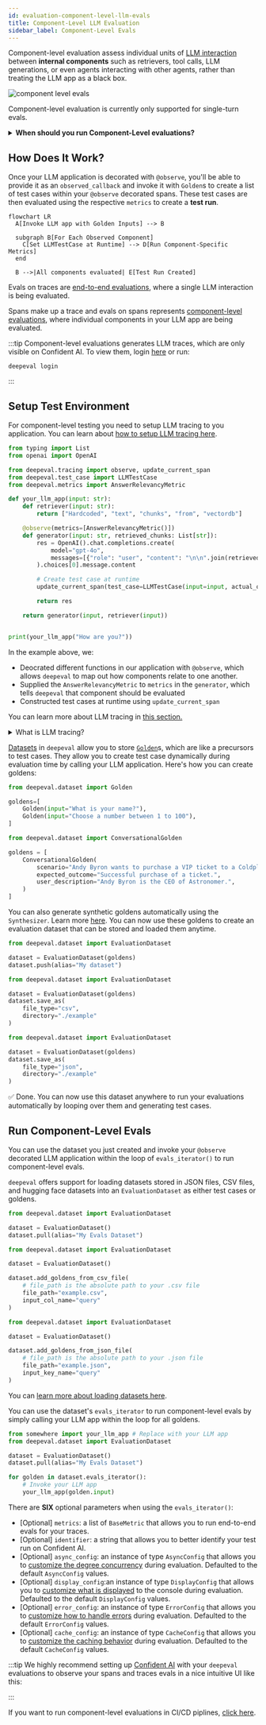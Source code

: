 ```yaml
---
id: evaluation-component-level-llm-evals
title: Component-Level LLM Evaluation
sidebar_label: Component-Level Evals
---
```



Component-level evaluation assess individual units of [LLM interaction](/docs/evaluation-test-cases#what-is-an-llm-interaction) between **internal components** such as retrievers, tool calls, LLM generations, or even agents interacting with other agents, rather than treating the LLM app as a black box.

![component level evals](https://deepeval-docs.s3.us-east-1.amazonaws.com/component-level-evals.png)

Component-level evaluation is currently only supported for single-turn evals.

<details>
<summary><strong>When should you run Component-Level evaluations?</strong></summary>

In [end-to-end evaluation](/docs/evaluation-end-to-end-llm-evals), your LLM application is treated as a black-box and evaluation is encapsulated by the overall system inputs and outputs in the form of an `LLMTestCase`.

If your application has nested components or a structure that a simple `LLMTestCase` can't easily handle, component-level evaluation allows you to **apply different metrics to different components in your LLM application.**

Common use cases that are suitable for component-level evaluation include (not inclusive):

- Chatbots/conversational agents
- Autonomous agents
- Text-SQL
- Code generation
- etc.

The trend you'll notice is use cases that are more complex in architecture are more suited for component-level evaluation.

</details>

## How Does It Work?

Once your LLM application is decorated with `@observe`, you'll be able to provide it as an `observed_callback` and invoke it with `Golden`s to create a list of test cases within your `@observe` decorated spans. These test cases are then evaluated using the respective `metrics` to create a **test run**.

<div style={{ textAlign: "center", margin: "2rem 0" }}>

```mermaid
flowchart LR
  A[Invoke LLM app with Golden Inputs] --> B

  subgraph B[For Each Observed Component]
    C[Set LLMTestCase at Runtime] --> D[Run Component-Specific Metrics]
  end

  B -->|All components evaluated| E[Test Run Created]
```

</div>

<Tabs>

<TabItem value="traces" label="Evals on Traces">

Evals on traces are [end-to-end evaluations](/docs/evaluation-end-to-end-llm-evals), where a single LLM interaction is being evaluated.

<VideoDisplayer
  src="https://confident-docs.s3.us-east-1.amazonaws.com/llm-tracing:traces.mp4"
  confidentUrl="/docs/llm-tracing/introduction"
  label="Learn how to setup LLM tracing for Confident AI"
/>

</TabItem>

<TabItem value="spans" label="Evals on Spans">

Spans make up a trace and evals on spans represents [component-level evaluations](/docs/evaluation-component-level-llm-evals), where individual components in your LLM app are being evaluated.

<VideoDisplayer
  src="https://confident-docs.s3.us-east-1.amazonaws.com/llm-tracing:spans.mp4"
  confidentUrl="/docs/llm-tracing/introduction"
  label="Learn how to setup LLM tracing for Confident AI"
/>

</TabItem>

</Tabs>

:::tip
Component-level evaluations generates LLM traces, which are only visible on Confident AI. To view them, login [here](https://app.confident-ai.com) or run:

```
deepeval login
```

:::

## Setup Test Environment

<Timeline>
<TimelineItem title="Setup LLM Tracing and metrics">

For component-level testing you need to setup LLM tracing to you application. You can learn about [how to setup LLM tracing here](/docs/evaluation-llm-tracing).

```python title="somewhere.py" showLineNumbers {12,20}
from typing import List
from openai import OpenAI

from deepeval.tracing import observe, update_current_span
from deepeval.test_case import LLMTestCase
from deepeval.metrics import AnswerRelevancyMetric

def your_llm_app(input: str):
    def retriever(input: str):
        return ["Hardcoded", "text", "chunks", "from", "vectordb"]

    @observe(metrics=[AnswerRelevancyMetric()])
    def generator(input: str, retrieved_chunks: List[str]):
        res = OpenAI().chat.completions.create(
            model="gpt-4o",
            messages=[{"role": "user", "content": "\n\n".join(retrieved_chunks) + "\n\nQuestion: " + input}]
        ).choices[0].message.content

        # Create test case at runtime
        update_current_span(test_case=LLMTestCase(input=input, actual_output=res))

        return res

    return generator(input, retriever(input))


print(your_llm_app("How are you?"))
```

In the example above, we:

- Deocrated different functions in our application with `@observe`, which allows `deepeval` to map out how components relate to one another.
- Supplied the `AnswerRelevancyMetric` to `metrics` in the `generator`, which tells `deepeval` that component should be evaluated
- Constructed test cases at runtime using `update_current_span`

You can learn more about LLM tracing in [this section.](/docs/evaluation-llm-tracing)

<details>
<summary>What is LLM tracing?</summary>

The process of adding the `@observe` decorating in your app is known as **tracing**, which you can learn about in the [tracing section](/docs/evaluation-llm-tracing).

An `@observe` decorator creates a **span**, and the overall collection of spans is called a **trace**.

As you'll see in the example below, tracing with `deepeval`'s `@observe` means we don't have to return variables such as the `retrieval_context` in awkward places just to create end-to-end `LLMTestCase`s, [as previously seen in end-to-end evaluation](/docs/evaluation-end-to-end-llm-evals#setup-your-testing-environment)

</details>

</TimelineItem>
<TimelineItem title="Create a dataset">

[Datasets](/docs/evaluation-datasets) in `deepeval` allow you to store [`Golden`](/docs/evaluation-datasets#what-are-goldens)s, which are like a precursors to test cases. They allow you to create test case dynamically during evaluation time by calling your LLM application. Here's how you can create goldens:

<Tabs>
<TabItem label="Single-Turn" value="single-turn">

```python
from deepeval.dataset import Golden

goldens=[
    Golden(input="What is your name?"),
    Golden(input="Choose a number between 1 to 100"),
]
```

</TabItem>
<TabItem label="Multi-Turn" value="multi-turn">

```python
from deepeval.dataset import ConversationalGolden

goldens = [
    ConversationalGolden(
        scenario="Andy Byron wants to purchase a VIP ticket to a Coldplay concert.",
        expected_outcome="Successful purchase of a ticket.",
        user_description="Andy Byron is the CEO of Astronomer.",
    )
]
```

</TabItem>
</Tabs>

You can also generate synthetic goldens automatically using the `Synthesizer`. Learn more [here](/docs/synthesizer-introduction). You can now use these goldens to create an evaluation dataset that can be stored and loaded them anytime.

<Tabs>
<TabItem value="confident-ai" label="Confident AI">

```python
from deepeval.dataset import EvaluationDataset

dataset = EvaluationDataset(goldens)
dataset.push(alias="My dataset")
```

</TabItem>
<TabItem value="csv" label="Locally as CSV">

```python
from deepeval.dataset import EvaluationDataset

dataset = EvaluationDataset(goldens)
dataset.save_as(
    file_type="csv",
    directory="./example"
)
```

</TabItem>
<TabItem value="json" label="Locally as JSON">

```python
from deepeval.dataset import EvaluationDataset

dataset = EvaluationDataset(goldens)
dataset.save_as(
    file_type="json",
    directory="./example"
)
```

</TabItem>
</Tabs>

✅ Done. You can now use this dataset anywhere to run your evaluations automatically by looping over them and generating test cases.

</TimelineItem>
</Timeline>

## Run Component-Level Evals

You can use the dataset you just created and invoke your `@observe` decorated LLM application within the loop of `evals_iterator()` to run component-level evals.

<Timeline>
<TimelineItem title="Load your dataset">

`deepeval` offers support for loading datasets stored in JSON files, CSV files, and hugging face datasets into an `EvaluationDataset` as either test cases or goldens.

<Tabs>
<TabItem value="confident-ai" label="Confident AI">

```python
from deepeval.dataset import EvaluationDataset

dataset = EvaluationDataset()
dataset.pull(alias="My Evals Dataset")
```

</TabItem>
<TabItem value="csv" label="From CSV">

```python
from deepeval.dataset import EvaluationDataset

dataset = EvaluationDataset()

dataset.add_goldens_from_csv_file(
    # file_path is the absolute path to your .csv file
    file_path="example.csv",
    input_col_name="query"
)
```

</TabItem>
<TabItem value="json" label="From JSON">

```python
from deepeval.dataset import EvaluationDataset

dataset = EvaluationDataset()

dataset.add_goldens_from_json_file(
    # file_path is the absolute path to your .json file
    file_path="example.json",
    input_key_name="query"
)
```

</TabItem>
</Tabs>

You can [learn more about loading datasets here](/docs/evaluation-datasets#load-dataset).

</TimelineItem>
<TimelineItem title="Run evals using evals iterator">

You can use the dataset's `evals_iterator` to run component-level evals by simply calling your LLM app within the loop for all goldens.

```python title="main.py"
from somewhere import your_llm_app # Replace with your LLM app
from deepeval.dataset import EvaluationDataset

dataset = EvaluationDataset()
dataset.pull(alias="My Evals Dataset")

for golden in dataset.evals_iterator():
    # Invoke your LLM app
    your_llm_app(golden.input)
```

There are **SIX** optional parameters when using the `evals_iterator()`:

- [Optional] `metrics`: a list of `BaseMetric` that allows you to run end-to-end evals for your traces.
- [Optional] `identifier`: a string that allows you to better identify your test run on Confident AI.
- [Optional] `async_config`: an instance of type `AsyncConfig` that allows you to [customize the degree concurrency](/docs/evaluation-flags-and-configs#async-configs) during evaluation. Defaulted to the default `AsyncConfig` values.
- [Optional] `display_config`:an instance of type `DisplayConfig` that allows you to [customize what is displayed](/docs/evaluation-flags-and-configs#display-configs) to the console during evaluation. Defaulted to the default `DisplayConfig` values.
- [Optional] `error_config`: an instance of type `ErrorConfig` that allows you to [customize how to handle errors](/docs/evaluation-flags-and-configs#error-configs) during evaluation. Defaulted to the default `ErrorConfig` values.
- [Optional] `cache_config`: an instance of type `CacheConfig` that allows you to [customize the caching behavior](/docs/evaluation-flags-and-configs#cache-configs) during evaluation. Defaulted to the default `CacheConfig` values.

</TimelineItem>
</Timeline>

:::tip
We highly recommend setting up [Confident AI](https://app.confident-ai.com) with your `deepeval` evaluations to observe your spans and traces evals in a nice intuitive UI like this:

<VideoDisplayer
  src="https://confident-docs.s3.us-east-1.amazonaws.com/llm-tracing:spans.mp4"
  confidentUrl="/docs/llm-tracing/introduction"
  label="Span-Level Evals in Production"
/>
:::

If you want to run component-level evaluations in CI/CD piplines, [click here](/docs/evaluation-unit-testing-in-ci-cd#component-level-evals-in-cicd).
